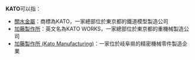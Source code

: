 '''KATO'''可以指：
* [[關水金屬|關水金屬]]：商標為KATO，一家總部位於東京都的鐵道模型製造公司
* [[加藤製作所|加藤製作所]]：英文名為KATO WORKS，一家總部位於東京都的重機械製造公司
* [[加藤製作所_(Kato_Manufacturing)|加藤製作所 (Kato Manufacturing)]]：一家位於岐阜県的精密機械零件製造企業
{{Disambiguation|Cat=四字拉丁字母缩写消歧义}}